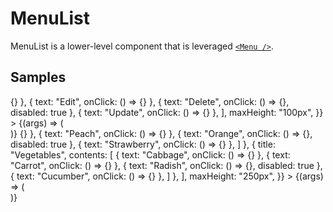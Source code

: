 
<Meta title="Components/Navigation/MenuList" component={MenuList} />

# MenuList

MenuList is a lower-level component that is leveraged [`<Menu />`](/?path=/docs/components-navigation-menu--example).

<ArgsTable of={MenuList} />

## Samples

<Canvas>
  <Story
    name="Example"
    args={{
      contents: [
        { text: "Save", onClick: () => {} },
        { text: "Edit", onClick: () => {} },
        { text: "Delete", onClick: () => {}, disabled: true },
        { text: "Update", onClick: () => {} },
      ],
      maxHeight: "100px",
    }}
  >
    {(args) => (
      <div style={{ backgroundColor: "silver", padding: "10px" }}>
        <MenuList {...args} />
      </div>
    )}
  </Story>
</Canvas>

<Canvas>
  <Story
    name="Group Example"
    args={{
      contents: [
        {
          title: "Fruits",
          contents: [
            { text: "Apple", onClick: () => {} },
            { text: "Peach", onClick: () => {} },
            { text: "Orange", onClick: () => {}, disabled: true },
            { text: "Strawberry", onClick: () => {} },
          ]
        },
        {
          title: "Vegetables",
          contents: [
            { text: "Cabbage", onClick: () => {} },
            { text: "Carrot", onClick: () => {} },
            { text: "Radish", onClick: () => {}, disabled: true },
            { text: "Cucumber", onClick: () => {} },
          ]
        },
      ],
      maxHeight: "250px",
    }}
  >
    {(args) => (
      <div style={{ backgroundColor: "silver", padding: "10px" }}>
        <MenuList {...args} />
      </div>
    )}
  </Story>
</Canvas>
